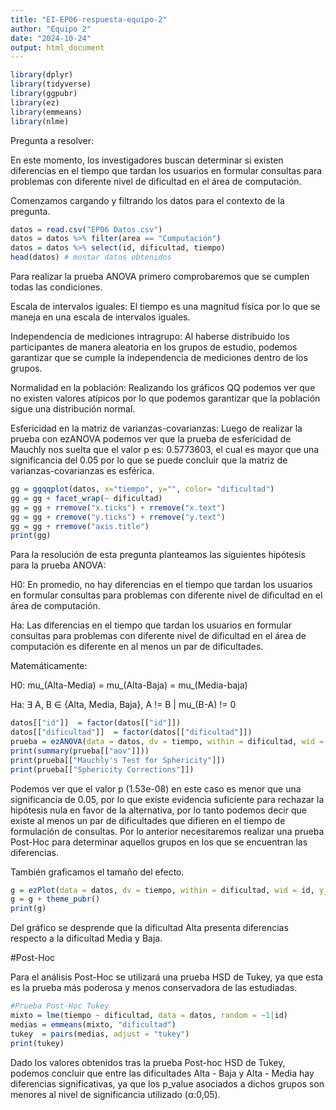```yaml
---
title: "EI-EP06-respuesta-equipo-2"
author: "Equipo 2"
date: "2024-10-24"
output: html_document
---
```


```r
library(dplyr)
library(tidyverse)
library(ggpubr)
library(ez)
library(emmeans)
library(nlme)
```

Pregunta a resolver:

En este momento, los investigadores buscan determinar si existen diferencias en el tiempo que tardan los usuarios en formular consultas para problemas con diferente nivel de dificultad en el área de computación.

Comenzamos cargando y filtrando los datos para el contexto de la pregunta.

```r
datos = read.csv("EP06 Datos.csv")
datos = datos %>% filter(area == "Computación")
datos = datos %>% select(id, dificultad, tiempo)
head(datos) # mostar datos obtenidos
```

Para realizar la prueba ANOVA primero comprobaremos que se cumplen todas las condiciones.

Escala de intervalos iguales: El tiempo es una magnitud física por lo que se maneja en una escala de intervalos iguales.

Independencia de mediciones intragrupo: Al haberse distribuido los participantes de manera aleatoria en los grupos de estudio, podemos garantizar que se cumple la independencia de mediciones dentro de los grupos.

Normalidad en la población: Realizando los gráficos QQ podemos ver que no existen valores atípicos por lo que podemos garantizar que la población sigue una distribución normal. 

Esfericidad en la matriz de varianzas-covarianzas: Luego de realizar la prueba con ezANOVA podemos ver que la prueba de esfericidad de Mauchly nos suelta que el valor p es: 0.5773603, el cual es mayor que una significancia del 0.05 por lo que se puede concluir que la matriz de varianzas-covarianzas es esférica.

```r
gg = ggqqplot(datos, x="tiempo", y="", color= "dificultad")
gg = gg + facet_wrap(~ dificultad)
gg = gg + rremove("x.ticks") + rremove("x.text")
gg = gg + rremove("y.ticks") + rremove("y.text")
gg = gg + rremove("axis.title")
print(gg)
```
Para la resolución de esta pregunta planteamos las siguientes hipótesis para la prueba ANOVA:

H0: En promedio, no hay diferencias en el tiempo que tardan los usuarios en formular consultas para problemas con diferente nivel de dificultad en el área de computación.

Ha: Las diferencias en el tiempo que tardan los usuarios en formular consultas para problemas con diferente nivel de dificultad en el área de computación es diferente en al menos un par de dificultades.

Matemáticamente:

H0: mu_(Alta-Media) = mu_(Alta-Baja) = mu_(Media-baja)

Ha: ∃ A, B ∈ {Alta, Media, Baja}, A != B | mu_(B-A) != 0

```r
datos[["id"]]  = factor(datos[["id"]])
datos[["dificultad"]]  = factor(datos[["dificultad"]])
prueba = ezANOVA(data = datos, dv = tiempo, within = dificultad, wid = id, return_aov = TRUE)
print(summary(prueba[["aov"]]))
print(prueba[["Mauchly's Test for Sphericity"]])
print(prueba[["Sphericity Corrections"]])
```

Podemos ver que el valor p (1.53e-08) en este caso es menor que una significancia de 0.05, por lo que existe evidencia suficiente para rechazar la hipótesis nula en favor de la alternativa, por lo tanto podemos decir que existe al menos un par de dificultades que difieren en el tiempo de formulación de consultas. Por lo anterior necesitaremos realizar una prueba Post-Hoc para determinar aquellos grupos en los que se encuentran las diferencias.

También graficamos el tamaño del efecto.

```r
g = ezPlot(data = datos, dv = tiempo, within = dificultad, wid = id, y_lab = "Tiempo promedio de formulacion de preguntas [s].", x = dificultad)
g = g + theme_pubr()
print(g)
```
Del gráfico se desprende que la dificultad Alta presenta diferencias respecto a la dificultad Media y Baja.

#Post-Hoc

Para el análisis Post-Hoc se utilizará una prueba HSD de Tukey, ya que esta es la prueba más poderosa y menos conservadora de las estudiadas.

```r
#Prueba Post-Hoc Tukey
mixto = lme(tiempo ~ dificultad, data = datos, random = ~1|id)
medias = emmeans(mixto, "dificultad")
tukey  = pairs(medias, adjust = "tukey")
print(tukey)
```
Dado los valores obtenidos tras la prueba Post-hoc HSD de Tukey, podemos concluir que entre las dificultades Alta - Baja y Alta - Media hay diferencias significativas, ya que los p_value asociados a dichos grupos son menores al nivel de significancia utilizado (α:0,05).
